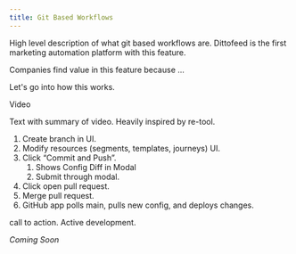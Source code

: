 ```yaml
---
title: Git Based Workflows
---
```

High level description of what git based workflows are. Dittofeed is the first marketing automation platform with this feature.

Companies find value in this feature because ...

Let's go into how this works.

Video

Text with summary of video. Heavily inspired by re-tool.

1. Create branch in UI.
2. Modify resources (segments, templates, journeys) UI.
3. Click “Commit and Push”.
    1. Shows Config Diff in Modal
    2. Submit through modal.
4. Click open pull request.
5. Merge pull request.
6. GitHub app polls main, pulls new config, and deploys changes.

call to action. Active development.

*Coming Soon*